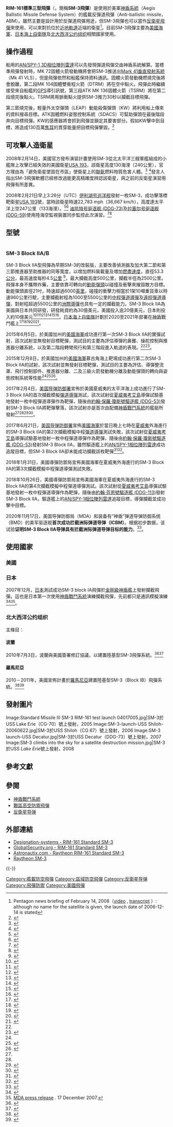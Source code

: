 {{擴充|time=2015-01-22T11:16:41+00:00}}
{{Otheruses|other=其他标准家族的导弹|标准导弹}}
{{Infobox_Missile
| is_missile = yes
| name = RIM-161 SM-3
| image = File:USS Lake Erie (CG 70) missile test.jpg
| imagepx = 300px
| caption = RIM-161標準三型飛彈（SM-3飛彈）從[[提康德羅加級飛彈巡洋艦|提康德羅加級飛彈巡洋艦]][[伊利湖號巡洋艦|伊利湖號巡洋艦]]發射
| Function = [[神盾系統|宙斯盾弹道导弹防御系统]]<br />[[反弹道导彈|反弹道导彈]]
| Origin = {{USA}}
| Contractor = [[雷神公司|雷神公司]]
| First_flight = 
| Deployment = 
| Unit_cost = 950萬[[美元|美元]]
| References = <ref name=factfile>United States Navy. [http://www.navy.mil/navydata/fact_display.asp?cid=2200&tid=1200&ct=2 US Navy Fact File:Standard Missile] {{Wayback|url=http://www.navy.mil/navydata/fact_display.asp?cid=2200&tid=1200&ct=2 |date=20071116183522 }}. October 11, 2002. Accessed June 5, 2006.</ref><ref>{{Cite web |url=http://www.raytheon.com/products/stellent/groups/public/documents/content/cms01_055769.pdf |title=Raytheon SM-3 Fact Sheet |accessdate=2008-03-01 |archive-date=2008-02-16 |archive-url=https://web.archive.org/web/20080216042428/http://www.raytheon.com/products/stellent/groups/public/documents/content/cms01_055769.pdf |dead-url=yes }}</ref><ref>{{Cite web |url=http://www.astronautix.com/lvs/stardsm3.htm |title=Astronautix.com Standard SM-3 |accessdate=2008-03-01 |archive-date=2008-02-25 |archive-url=https://web.archive.org/web/20080225082151/http://www.astronautix.com/lvs/stardsm3.htm |dead-url=no }}</ref>
| Engine = 
| Stage1 = MK 72調壓器，[[固態火箭發動機|固態火箭發動機]]，[[Aerojet|Aerojet]]
| Stage2 = MK 104雙推力火箭發動機（Dual Thrust Rocket Motor，DTRM），固態火箭發動機，[[Aerojet|Aerojet]]
| Stage3 = MK 136三級火箭發動機（Third Stage Rocket Motor，TSRM），固態火箭發動機，ATK
| Stage4 = 固體轉向和高度控制系統（Solid Divert and Attitude Control System，SDACS），ATK
| Launch_mass = 
| Launch_mass alt = 
| Length = 6.55 m（21 ft, 6 in）
| Length alt = 
| Diameter = 0.34 m（13.5 in）
| Diameter alt = 
| Wing_span = 1.57 m（61.8 in）
| Wing_span alt = 
| Speed = IA/IB 8.7倍马赫；IIA 13.1马赫
| Speed_alt = 
| Range = IA/IB 900 km；IIA 2500 km
| Range_alt = 
| Ceiling = IA/IB 160 km；IIA 500km<ref name="#1">{{Cite web |url=http://mil.news.sina.com.cn/jssd/2018-05-29/doc-ihcffhsv1533598.shtml |title=美试射新导弹将装备300枚 可拦洲际导弹领先我红旗19 |accessdate=2018-05-29 |archive-date=2018-05-30 |archive-url=https://web.archive.org/web/20180530035512/http://mil.news.sina.com.cn/jssd/2018-05-29/doc-ihcffhsv1533598.shtml |dead-url=no }}</ref>
| Ceiling_alt = 
| Flying_altitude = 
| Flying_altitude alt = 
| Warhead = 輕量外太空彈頭（轻型大气层外射弹，LEAP）<br />動能殺傷彈頭（动能弹头，KW）
| Guidance = [[全球定位系統|GPS]]/[[慣性導航系統|INS]]/[[半主動雷達制導|半主動雷達制導]]/被動式[[紅外線|紅外線]]搜尋（KW）
| Fuzes = 
| Launch_platform = 
}}

'''RIM-161標準三型飛彈'''（{{lang-en|'''RIM-161 Standard Missile 3'''}}，簡稱'''SM-3飛彈'''）是使用於美軍[[神盾系統|神盾系統]]（Aegis Ballistic Missile Defense System）的艦載反彈道飛彈（Anti-ballistic missile，ABM）。雖然主要是設計用於反彈道飛彈用途，但SM-3飛彈也可以當作[[反衛星飛彈|反衛星飛彈]]來使用，可以來對抗位於[[近地軌道|近地軌道]]近端的衛星<ref name="briefing">Pentagon news briefing of February 14, 2008（[http://mfile.akamai.com/18566/wmv/etouchsyst2.download.akamai.com/18355/wm.nasa-global/Administrator/pentagon20080214.asx video] {{Wayback|url=http://mfile.akamai.com/18566/wmv/etouchsyst2.download.akamai.com/18355/wm.nasa-global/Administrator/pentagon20080214.asx |date=20080217143637 }}, [http://www.defenselink.mil/transcripts/transcript.aspx?transcriptid=4145 transcript] {{Wayback|url=http://www.defenselink.mil/transcripts/transcript.aspx?transcriptid=4145 |date=20170519105605 }}）: although no name for the satellite is given, the launch date of 2006-12-14 is stated</ref>。目前SM-3飛彈主要為[[美國海軍|美國海軍]]、[[日本海上自衛隊|日本海上自衛隊]]及[[北大西洋公约组织|北大西洋公约组织]]相關國家使用。

== 操作過程 ==
船用的[[AN/SPY-1_3D相位陣列雷達|AN/SPY-1 3D相位陣列雷達]]可以先發現彈道飛彈交由神盾系統解算。當標準飛彈發射時，MK 72固體火箭發動機將會把SM-3推送出[[Mark_41垂直發射系統|Mark 41垂直發射系統]]（Mk 41 VLS），但是飛彈依然和船艦保持資料通訊。固體火箭發動機燃燒完後將會脫離，第二段MK 104固體雙衝程火箭（DTRM）將在空中點火。飛彈此時繼續接受來自船艦的[[GPS|GPS]]導引訊號，第三段ATK MK 136固體火箭（TSRM）將在第二段燒完後點火。TSRM將用脈衝點火提供SM-3推力30秒以攔截目標飛彈。

第三節燒完後，輕量外太空彈頭（LEAP）動能殺傷彈頭（KW）將利用船上傳來的資料搜尋目標。ATK固體燃料姿態控制系統（SDACS）可幫助彈頭在最後階段奔向目標飛彈。KW的感應器將會抓到飛彈並鎖定其要害部分。假如KW擊中到目標，將造成130百萬[[焦耳|焦耳]]的貫穿能量把目標飛彈擊毀。<ref>{{Cite web |url=http://www.raytheon.com/products/stellent/groups/public/documents/content/cms01_055769.pdf |title=Raytheon SM-3 |accessdate=2008-03-01 |archive-date=2008-02-16 |archive-url=https://web.archive.org/web/20080216042428/http://www.raytheon.com/products/stellent/groups/public/documents/content/cms01_055769.pdf |dead-url=yes }}</ref>

== 可攻擊人造衛星 ==
2008年2月14日，美國官方發布演習計畫使用SM-3從北太平洋三艘軍艦組成的小艦隊上攻擊已經失效的美國衛星[[USA_193|USA 193]]，該衛星高度130海浬（240公里），官方理由為「避免衛星墜毀在市區」使衛星上的[[聯氨|聯氨]]燃料物質危害人體。<ref>{{cite web | url = http://www.washingtonpost.com/wp-dyn/content/article/2008/02/15/AR2008021500307.html | publisher = Washington Post | title = US to Try to Shoot Down Spy Satellite | author = Lolita C. Baldor, The Associated Press | date = 2008-02-15 | accessdate = 2008-04-11 | archive-date = 2012-11-04 | archive-url = https://web.archive.org/web/20121104084400/http://www.washingtonpost.com/wp-dyn/content/article/2008/02/15/AR2008021500307.html | dead-url = no }}</ref> <ref>{{cite web | title = DefenseLink News Transcript: DoD News Briefing with Deputy National Security Advisor Jeffrey, Gen. Cartwright and NASA Administrator Griffin | url = http://www.defenselink.mil/transcripts/transcript.aspx?transcriptid=4145 | accessdate = 2008-02-22 | year = 2008 | archive-date = 2017-05-19 | archive-url = https://web.archive.org/web/20170519105605/http://mfile.akamai.com/18566/wmv/etouchsyst2.download.akamai.com/18355/wm.nasa-global/Administrator/pentagon20080214.asx | dead-url = no }}</ref>發言人指出SM-3飛彈軟體已經修改過能更高精確度辨認該衛星，與之前的反衛星演習用飛彈有所差異。

2008年2月21日早上3:26分（UTC）[[伊利湖号巡洋舰|伊利湖号巡洋舰]]發射一枚SM-3，成功擊落標靶衛星[[USA_193|USA 193]]號，當時該衛星時速22,783 mph（36,667 km/h），高度達太平洋上空247公里（133海浬）。<ref>{{cite web|title=Satellite Shoot Down: How It Will Work|url=http://www.space.com/news/080219-satellite-shootdown.html|publisher=[[Space.com|Space.com]]|date=2008-02-19|accessdate=2008-02-21|archive-date=2010-09-11|archive-url=https://web.archive.org/web/20100911171033/http://www.space.com/news/080219-satellite-shootdown.html|dead-url=no}}</ref><ref>{{cite web|title=Navy Hits Satellite With Heat-Seeking Missile|url=http://www.space.com/news/080220-satellite-hit.html|publisher=[[Space.com|Space.com]]|date=2008-02-21|accessdate=2008-02-21|archive-date=2010-11-28|archive-url=https://web.archive.org/web/20101128205022/http://www.space.com/news/080220-satellite-hit.html|dead-url=no}}</ref> [[迪凯特号驱逐舰_(DDG-73)|迪凯特号驱逐舰 (DDG-73)]]及[[拉塞尔号驱逐舰_(DDG-59)|拉塞尔号驱逐舰 (DDG-59)]]使用陸海空監視裝置同步監控此次演習。<ref name=DoD-Navy-20080220>{{cite press release|title=DoD Succeeds In Intercepting Non-Functioning Satellite|url=http://www.defenselink.mil/releases/release.aspx?releaseid=11704|date=2008-02-20<!--|release=No. 0139-08-->|publisher=U.S. Department of Defense|accessdate=2008-02-20|archive-date=2008-02-26|archive-url=https://web.archive.org/web/20080226105236/http://www.defenselink.mil/releases/release.aspx?releaseid=11704|dead-url=no}}</ref><ref>{{cite press release|title=Navy Succeeds In Intercepting Non-Functioning Satellite|url=http://www.navy.mil/search/display.asp?story_id=35114|publisher=U.S. Navy|date=2008-02-20<!--|release=NNS080220-19-->|accessdate=2008-02-20|archive-date=2008-02-25|archive-url=https://web.archive.org/web/20080225234718/http://www.navy.mil/search/display.asp?story_id=35114|dead-url=no}}</ref>

== 型號 ==
{| class="wikitable"
|-
|-
!美軍SM-3型編號  <ref>{{cite web | title = RIM-161 SM-3（AEGIS Ballistic Missile Defense） | url = http://www.globalsecurity.org/space/systems/sm3.htm | accessdate = 2008-02-22 | year = 2008 | archive-date = 2010-12-26 | archive-url = https://web.archive.org/web/20101226051847/http://www.globalsecurity.org/space/systems/sm3.htm | dead-url = no }}</ref><ref>{{cite web | title = Raytheon RIM-161 Standard SM-3 | url = http://www.designation-systems.net/dusrm/m-161.html | publisher = Designation-Systems.Net | accessdate = 2008-04-11 | archive-date = 2017-07-10 | archive-url = https://web.archive.org/web/20170710064854/http://www.designation-systems.net/dusrm/m-161.html | dead-url = yes }}</ref>
!標準系列內部編號
!內容：
|-
|RIM-161A
|SM-3 Block I,
|研發用
|-
|RIM-161B
|SM-3 Block IA
|單色追蹤導向裝置，固體轉向姿勢控制系統（SDACS）
|-
|RIM-161C
|SM-3 Block IB
|雙色追蹤IIR導向裝置，滾體姿勢控制系統（TDACS）
|-
|rowspan=2|RIM-161D
|SM-3 Block IIA
|長程SM-3，先進動能殺傷彈頭和{{convert|21|in|mm|sing=on}}推進噴嘴，彈體直徑增為53.3cm，高速動能戰鬥部（HVKW），最大射高提高到500km<ref name="#1"/>
|-
|SM-3 Block IIB
|長程SM-3，先進動能殺傷彈頭和{{convert|21|in|mm|sing=on}}推進噴嘴，彈體直徑增為53.3cm，高速動能戰鬥部（HVKW），先進高分辨尋標器（ADS）
|-
|}

===SM-3 Block IIA/B===

SM-3 Block IIA型飛彈為早期SM-3的改裝版，主要改善偵測器及加大第二節和第三節推進器至助推器的同等寬度，以增加燃料裝載量及増加[[燃盡速度|燃盡速度]]，直徑53.3[[公分|公分]]，最高速度每秒4.5[[公里|公里]] <ref>{{cite web|url=http://breakingdefense.com/2013/10/why-russia-keeps-moving-the-football-on-european-missile-defense-politics/|title=Why Russia Keeps Moving The Football On European Missile Defense: Politics|publisher=Breaking Defense|date=2013年10月17日|accessdate=2017年2月13日|archive-date=2017年1月3日|archive-url=https://web.archive.org/web/20170103193829/http://breakingdefense.com/2013/10/why-russia-keeps-moving-the-football-on-european-missile-defense-politics/|dead-url=no}}</ref>，最大攔截高度500公里，攔截半徑為2500公里。飛彈本身不攜帶炸藥，主要依靠可轉向的[[動能彈頭|動能彈頭]]以碰撞及衝擊來摧毀敵方目標。動能彈頭直徑21吋，時速超過6000[[英里|英里]]，碰撞的衝擊力相當於1架10噸重貨車以時速960公里行駛，主要攔截射程為1000至5500公里的[[中程彈道導彈|中程彈道導彈]]及[[遠程彈道導彈|遠程彈道導彈]]，對射程超過5500公里的[[洲際導彈|洲際導彈]]也具有一定的攔截能力。SM-3 Block IIA為美國與日本共同研發，研發耗資約為30億美元，美國投入逾20億美元，日本則投入約10億美元<ref name =自由>{{cite web|url=http://news.ltn.com.tw/news/world/paper/887647|title=新標準3型飛彈 試射成功|publisher=自由時報|date=2015年6月9日|accessdate=2017年2月13日|archive-date=2017年2月13日|archive-url=https://web.archive.org/web/20170213164350/http://news.ltn.com.tw/news/world/paper/887647|dead-url=no}}</ref><ref>{{cite web|url=http://hk.crntt.com/doc/1045/6/7/5/104567546.html?coluid=4&kindid=16&docid=104567546&mdate=0207223022|title=美試射新版標準3導彈：陸基版將在波蘭發射|publisher=中國評論通訊社|date=2017年2月8日|accessdate=2017年2月13日|archive-date=2017年2月13日|archive-url=https://web.archive.org/web/20170213165500/http://hk.crntt.com/doc/1045/6/7/5/104567546.html?coluid=4&kindid=16&docid=104567546&mdate=0207223022|dead-url=no}}</ref><ref name =騰訊>{{cite web|url=http://news.qq.com/a/20151211/045967.htm|title=美日標準3 Block IIA導彈將嚴重威脅中國|publisher=騰訊網·軍事頻道|date=2015年12月11日|accessdate=2017年2月13日|archive-date=2017年2月13日|archive-url=https://web.archive.org/web/20170213171423/http://news.qq.com/a/20151211/045967.htm|dead-url=no}}</ref><ref>{{cite web |url=http://hk.on.cc/int/bkn/cnt/news/20170205/bknint-20170205214645640-0205_17011_001.html |title=專家：標準-3型Block IIA導彈　難取代薩德 |publisher=東網 |date=2017年2月5日 |accessdate=2017年2月13日 |archive-date=2017年2月13日 |archive-url=https://web.archive.org/web/20170213164827/http://hk.on.cc/int/bkn/cnt/news/20170205/bknint-20170205214645640-0205_17011_001.html |dead-url=no }}</ref><ref>{{cite web|url=http://dailynews.sina.com/bg/news/int/phoenixtv/20170207/23557722885.html|title=日打造標準-3導彈，立體監視網可覆蓋中國沿海|publisher=鳳凰網，轉載於Sina全球新聞|date=2017年2月7日|accessdate=2017年2月13日|archive-date=2017年2月14日|archive-url=https://web.archive.org/web/20170214002346/http://dailynews.sina.com/bg/news/int/phoenixtv/20170207/23557722885.html|dead-url=no}}</ref><ref>{{cite web|url=http://www.ettoday.net/news/20170210/863996.htm|title=美日研發的標準-3導彈　能防禦東風-26還可打低軌衛星|publisher=東森新聞|date=2017年2月10日|accessdate=2017年2月13日|archive-date=2017年2月12日|archive-url=https://web.archive.org/web/20170212232601/http://www.ettoday.net/news/20170210/863996.htm|dead-url=no}}</ref><ref>{{cite web|url=http://military.people.com.cn/n1/2017/0208/c1011-29064523.html|title=專家:美日「標準-3 Block 2A」導彈將削弱中國核反擊能力|publisher=人民網|date=2017年2月8日|accessdate=2017年2月13日|archive-date=2017年2月14日|archive-url=https://web.archive.org/web/20170214002442/http://military.people.com.cn/n1/2017/0208/c1011-29064523.html|dead-url=no}}</ref>。[[日本|日本]][[海上自衛隊|海上自衛隊]]計劃於2020至2021年部署在[[神盾戰鬥系統|神盾]]戰鬥艦上<ref name =蘋果>{{cite web | url=http://www.appledaily.com.tw/realtimenews/article/international/20170205/1049461/%E7%BE%8E%E6%97%A5%E5%85%B1%E5%90%8C%E9%96%8B%E7%99%BC%E6%B5%B7%E4%B8%8A%E6%94%94%E6%88%AA%E5%B0%8E%E5%BD%88%E3%80%80%E5%A4%8F%E5%A8%81%E5%A4%B7%E8%A9%A6%E5%B0%84%E6%88%90%E5%8A%9F | title=美日共同開發海上攔截導彈　夏威夷試射成功 | publisher=台灣蘋果日報 | date=2017年2月5日 | accessdate=2017年2月13日 | archive-date=2017年2月7日 | archive-url=https://web.archive.org/web/20170207202032/http://www.appledaily.com.tw/realtimenews/article/international/20170205/1049461/%E7%BE%8E%E6%97%A5%E5%85%B1%E5%90%8C%E9%96%8B%E7%99%BC%E6%B5%B7%E4%B8%8A%E6%94%94%E6%88%AA%E5%B0%8E%E5%BD%88%E3%80%80%E5%A4%8F%E5%A8%81%E5%A4%B7%E8%A9%A6%E5%B0%84%E6%88%90%E5%8A%9F | dead-url=no }}</ref><ref>{{cite web | url=http://news.pts.org.tw/article/348711 | title=US-JAPAN SM-3 Block IIA missile test-fires successfully / 美日合作BMD 標三最新型試射成功 | publisher=公視新聞網 | date=2017年2月6日 | accessdate=2017年2月13日 | archive-date=2017年2月13日 | archive-url=https://web.archive.org/web/20170213165538/http://news.pts.org.tw/article/348711 | dead-url=no }}</ref><ref name =NOW>{{cite web |url=http://news.now.com/home/international/player?newsId=209617 |title=日美共同研發標準三型2A飛彈成功擊毀目標 |publisher=[[NOW|NOW]] |date=2017年2月5日 |accessdate=2017年2月13日 |archive-date=2017年2月13日 |archive-url=https://web.archive.org/web/20170213164905/http://news.now.com/home/international/player?newsId=209617 |dead-url=no }}</ref><ref>{{cite web|url=http://cablenews.i-cable.com/ci/videopage/news/498878/%E5%8D%B3%E6%99%82%E6%96%B0%E8%81%9E/%E7%BE%8E%E6%97%A5%E9%A6%96%E8%A9%A6%E5%B0%84%E6%94%B9%E8%89%AF%E5%9E%8B%E6%A8%99%E6%BA%96%E4%B8%89%E5%9E%8B%E5%B0%8E%E5%BD%88|title=美日首試射改良型標準三型導彈|publisher=[[有線電視|有線電視]]|date=2017年2月5日|accessdate=2017年2月13日|archive-date=2018年9月30日|archive-url=https://web.archive.org/web/20180930090859/http://cablenews.i-cable.com/ci/videopage/news/498878/%E5%8D%B3%E6%99%82%E6%96%B0%E8%81%9E/%E7%BE%8E%E6%97%A5%E9%A6%96%E8%A9%A6%E5%B0%84%E6%94%B9%E8%89%AF%E5%9E%8B%E6%A8%99%E6%BA%96%E4%B8%89%E5%9E%8B%E5%B0%8E%E5%BD%88|dead-url=no}}</ref><ref>{{cite web|url=http://www.nownews.com/n/2017/02/08/2396044|title=軍武／日美成功研製新型攔截導彈　圍著大陸建反導隔離牆|publisher=NOW今日新聞|date=2017年2月8日|accessdate=2017年2月13日|archive-date=2017年2月13日|archive-url=https://web.archive.org/web/20170213164626/http://www.nownews.com/n/2017/02/08/2396044|dead-url=no}}</ref>。

2015年6月5日，於美國加州的[[美國海軍|美國海軍]]{{Link-en|慕古角海上靶場|Naval Air Station Point Mugu|慕古角海上靶場}}成功進行第一次SM-3 Block IIA的實彈試射，該次試射並無發射目標靶彈，測試目的主要為評估導彈的鼻錐、操舵控制與推進器分離系統，以及第二階段轉彎飛行和第三階段進入軌道的表現。<ref name =自由/><ref>{{cite web|url=http://www.appledaily.com.tw/realtimenews/article/new/20150608/624984/|title=美試射新標準三型　2018年海內外佈署|publisher=台灣蘋果日報|date=2015年6月8日|accessdate=2017年2月13日|archive-date=2017年2月14日|archive-url=https://web.archive.org/web/20170214002246/http://www.appledaily.com.tw/realtimenews/article/new/20150608/624984/|dead-url=no}}</ref>。

2015年12月8日，於美國加州的[[美國海軍|美國海軍]]慕古角海上靶場成功進行第二次SM-3 Block IIA的試射，該次試射並無發射目標靶彈，測試目的主要為評估、導彈整流罩、飛行控制部件、推進器分離、二及三級火箭發動機分離及動能彈頭的轉向與姿態控制系統等性能<ref name =騰訊/><ref>{{cite web|url=http://cn.reuters.com/article/usa-japan-missile-defense-idCNKBS0TS0HE20151209|title=美日進行第二次SM-3 Block IIA導彈試驗--消息人士|publisher=路透社|date=2015年12月9日|accessdate=2017年2月13日|archive-date=2017年2月14日|archive-url=https://web.archive.org/web/20170214002242/http://cn.reuters.com/article/usa-japan-missile-defense-idCNKBS0TS0HE20151209|dead-url=no}}</ref><ref>{{cite web|url=http://m.sina.com.hk/news/article/20151210/0/1/2/%E7%BE%8ESM-3-Block-IIA%E5%B0%8E%E5%BD%88%E6%88%90%E5%8A%9F%E5%AE%8C%E6%88%90%E7%AC%AC2%E6%AC%A1%E9%A3%9B%E8%A1%8C%E8%A9%A6%E9%A9%97-1574703.html|title=美SM-3 Block IIA導彈成功完成第2次飛行試驗|publisher=新浪香港|date=2015年12月10日|access-date=2017年2月13日|archive-url=https://web.archive.org/web/20170213165343/http://m.sina.com.hk/news/article/20151210/0/1/2/%E7%BE%8ESM-3-Block-IIA%E5%B0%8E%E5%BD%88%E6%88%90%E5%8A%9F%E5%AE%8C%E6%88%90%E7%AC%AC2%E6%AC%A1%E9%A3%9B%E8%A1%8C%E8%A9%A6%E9%A9%97-1574703.html|archive-date=2017年2月13日|dead-url=yes}}</ref>。

2017年2月4日，[[美国导弹防御署|美国导弹防御署]]宣佈於美國夏威夷的太平洋海上成功進行了SM-3 Block IIA的首次攔截模擬[[彈道導彈|彈道導彈]]測試，該次試射從[[夏威夷|夏威夷]][[考艾島|考艾島]]導彈試驗基地發射一枚中程彈道導彈作為靶彈，隨後由[[約翰·保羅·瓊斯號驅逐艦_(DDG-53)|約翰·保羅·瓊斯號驅逐艦 (DDG-53)]]發射SM-3 Block IIA將靶彈擊落，該次試射亦是首次由配備[[神盾戰鬥系統|神盾戰鬥系統]]的艦艇所發射<ref name =蘋果/><ref name =NOW/><ref>{{cite web|url=http://www.voacantonese.com/a/us-china-missile-development-20170206/3709261.html|title=美國亞太戰區導彈防禦獲突破|publisher=美國之音|date=2017年2月7日|accessdate=2017年2月13日|archive-date=2017年2月13日|archive-url=https://web.archive.org/web/20170213164903/http://www.voacantonese.com/a/us-china-missile-development-20170206/3709261.html|dead-url=no}}</ref><ref>{{cite web|url=http://news.gpwb.gov.tw/News/209405|title=美日共同研發 標準三型2A防空飛彈試射成功|publisher=青年日報|date=2017年2月5日|deadurl=yes|archiveurl=https://web.archive.org/web/20170213165700/http://news.gpwb.gov.tw/News/209405|archivedate=2017年2月13日|accessdate=2017年2月13日}}</ref>。

2017年6月21日，[[美国导弹防御署|美国导弹防御署]]宣佈[[美國海軍|美國海軍]]於當日晚上七時在[[夏威夷|夏威夷]]外海進行的SM-3 Block IIA的第2次攔截模擬中程[[彈道導彈|彈道導彈]]測試失敗，該次試射從[[夏威夷|夏威夷]][[考艾島|考艾島]]導彈試驗基地發射一枚中程彈道導彈作為靶彈，隨後由[[約翰·保羅·瓊斯號驅逐艦_(DDG-53)|約翰·保羅·瓊斯號驅逐艦 (DDG-53)]]發射SM-3 Block IIA，雖然驅逐艦上的[[AN/SPY-1|AN/SPY-1]][[相位陣列雷達|相位陣列雷達]]成功追蹤目標，但SM-3 Block IIA卻未能成功攔截該枚靶彈<ref>{{cite web|url=http://www.ydn.com.tw/News/242148|title=美海軍彈道飛彈攔截測試失敗|publisher=青年日報|date=2017年6月23日|access-date=2017年6月27日|archive-date=2020年9月19日|archive-url=https://web.archive.org/web/20200919213623/https://www.ydn.com.tw/News/242148}}</ref><ref>{{cite web|url=http://news.ltn.com.tw/index.php/news/world/breakingnews/2109239|title=未能攔截彈道飛彈 美日研發防空飛彈試射失敗|publisher=自由時報|date=2017年6月23日|accessdate=2017年6月27日|archive-date=2017年6月23日|archive-url=https://web.archive.org/web/20170623052922/http://news.ltn.com.tw/index.php/news/world/breakingnews/2109239|dead-url=no}}</ref>。

2018年1月31日，美國導彈防禦局宣佈美國海軍在夏威夷外海進行的SM-3 Block IIA的第3次攔截模擬中程彈道導彈測試失敗。

2018年10月26日，美國導彈防禦局宣佈美國海軍在夏威夷外海進行的SM-3 Block IIA的第4次攔截模擬中程彈道導彈測試。該次試射從[[夏威夷|夏威夷]][[考艾島|考艾島]]導彈試驗基地發射一枚中程彈道導彈作為靶彈，隨後由[[约翰·费恩号驱逐舰|約翰·芬恩號驅逐艦 (DDG-113)]]發射SM-3 Block IIA，驅逐艦上的[[AN/SPY-1|AN/SPY-1]][[相位陣列雷達|相位陣列雷達]]追蹤目標，導彈攔截並成功擊中目標。

2020年11月17日，美国导弹防御局（MDA）和装备有“神盾”弹道导弹防御系统（BMD）的美军驱逐舰'''首次成功拦截洲际弹道导弹（ICBM）'''。根据初步数据，该试验'''证明SM-3 Block IIA导弹具有拦截洲际弹道导弹目标的能力'''。<ref>{{Cite web |url=https://mil.news.sina.com.cn/world/2020-11-18/doc-iiznctke1995274.shtml |title=美媒：美军“神盾”驱逐舰首次成功拦截洲际导弹 |accessdate=2020-11-18 |archive-date=2020-12-22 |archive-url=https://web.archive.org/web/20201222160922/https://mil.news.sina.com.cn/world/2020-11-18/doc-iiznctke1995274.shtml |dead-url=no }}</ref>。

==使用國家==
===美國===
{{seealso|反衛星武器|飛彈防禦}}
=== 日本 ===
2007年12月，[[日本|日本]]測試成功SM-3 block IA飛彈於[[金剛型護衛艦|金剛級神盾艦]]上發射攔截飛彈。這也是日本第一次使用[[神盾戰鬥系統|神盾戰鬥系統]]演練攔截飛彈，先前都只是通訊模擬演練<ref>{{cite web |title=AFP: Japan shoots down test missile in space: defence minister |url=http://afp.google.com/article/ALeqM5hYKNf5janYHfOLxdsRH__KSNXVNw |accessdate=2008-02-22 |year=2008 |deadurl=yes |archiveurl=https://web.archive.org/web/20071221072914/http://afp.google.com/article/ALeqM5hYKNf5janYHfOLxdsRH__KSNXVNw |archivedate=2007-12-21 }}</ref><ref>[http://www.mda.mil/mdalink/pdf/07news0053.pdf MDA press release] {{Wayback|url=http://www.mda.mil/mdalink/pdf/07news0053.pdf |date=20080411000000 }}. 17 December 2007.</ref>。

===北大西洋公约组织===
;主條目：''{{le|北約飛彈防禦系統|NATO missile defence system}}''
==== 波蘭 ====
2010年7月3日，波蘭與美國簽署修訂協議，以建置陸基型SM-3飛彈系統。<ref>{{cite news | url=http://www.spacewar.com/reports/US_Poland_sign_modified_missile_shield_deal_999.html | title=US, Poland sign modified missile shield deal | date=2010-07-03 | agency=Military Space News | accessdate=2017-02-13 | author=Staff Writers | location=Krakow, Poland (AFP) | archive-date=2017-02-13 | archive-url=https://web.archive.org/web/20170213164938/http://www.spacewar.com/reports/US_Poland_sign_modified_missile_shield_deal_999.html | dead-url=no }}</ref><ref>{{cite news| url=http://www.eurodialogue.eu/osce/US-And-NATO-Accelerate-Military-Build-Up-In-Black-Sea-Region| title=U.S. And NATO Accelerate Military Build-Up In Black Sea Region| date=2010-07-03| agency=European Dialogue| accessdate=2017-02-13| author=Rick Rozoff| deadurl=yes| archiveurl=https://web.archive.org/web/20170213164559/http://www.eurodialogue.eu/osce/US-And-NATO-Accelerate-Military-Build-Up-In-Black-Sea-Region| archivedate=2017-02-13}}</ref>
==== 羅馬尼亞 ====
2010－2011年，美國宣佈計畫於[[羅馬尼亞|羅馬尼亞]]建置陸基型SM-3（Block IB）飛彈系統。<ref>{{cite web |url=http://www.america.gov/st/eur-english/2010/February/20100204155405esnamfuak0.8593866.html |title=Romania Agrees to Host Ballistic Missile Interceptor |accessdate=2017-02-13 |author=Stephen Kaufman |archiveurl=https://web.archive.org/web/20100210222720/http://www.america.gov/st/eur-english/2010/February/20100204155405esnamfuak0.8593866.html |archivedate=2010-02-10 |publisher=USA gov |deadurl=yes }}</ref><ref>{{cite web |url=http://www.state.gov/secretary/rm/2011/09/172305.htm |title=Joint Press Availability With Romanian Foreign Minister Teodor Baconschi |publisher=State.gov |date=2011-09-13 |accessdate=2013-06-13 |archive-url=https://web.archive.org/web/20130712230530/http://www.state.gov/secretary/rm/2011/09/172305.htm |archive-date=2013-07-12 |dead-url=yes }}</ref>

== 發射圖片 ==
<gallery class="center" perrow="5">
Image:Standard Missile III SM-3 RIM-161 test launch 04017005.jpg|SM-3於USS Lake Erie（CG-70）號上發射，2005
Image:SM-3-launch-USS Shiloh-20060622.jpg|SM-3於USS Shiloh（CG 67）號上發射，2006
Image:SM-3 launch-USS Decatur.jpg|SM-3於USS Decatur（DDG-73）號上發射，2007
Image:SM-3 climbs into the sky for a satellite destruction mission.jpg|SM-3於USS ''Lake Erie''號上發射，2008
</gallery>

== 參考文獻 ==
{{reflist|2}}

==參閱==
{{Portal box|美国|海军}}
* [[神盾戰鬥系統|神盾戰鬥系統]]
* [[戰區高空防禦飛彈|戰區高空防禦飛彈]]
* [[反衛星导弹|反衛星导弹]]

== 外部連結 ==
{{commons|RIM-161 Standard Missile 3}}
*[http://www.designation-systems.net/dusrm/m-161.html Designation-systems - RIM-161 Standard SM-3]{{Wayback|url=http://www.designation-systems.net/dusrm/m-161.html |date=20170710064854 }}
*[http://www.globalsecurity.org/space/systems/sm3.htm GlobalSecurity.org - RIM-161 Standard SM-3]{{Wayback|url=http://www.globalsecurity.org/space/systems/sm3.htm |date=20101226051847 }}
*[https://web.archive.org/web/20080225082151/http://www.astronautix.com/lvs/stardsm3.htm Astronautix.com - Raytheon RIM-161 Standard SM-3]
*[https://web.archive.org/web/20080216042428/http://www.raytheon.com/products/stellent/groups/public/documents/content/cms01_055769.pdf Raytheon SM-3]
{{-}}
{{標準導彈家族|state=collapsed}}
{{US missiles|state=collapsed}}

[[Category:艦載防空飛彈|Category:艦載防空飛彈]]
[[Category:區域防空飛彈|Category:區域防空飛彈]]
[[Category:反衛星导弹|Category:反衛星导弹]]
[[Category:飛彈防禦|Category:飛彈防禦]]
[[Category:美國飛彈|Category:美國飛彈]]